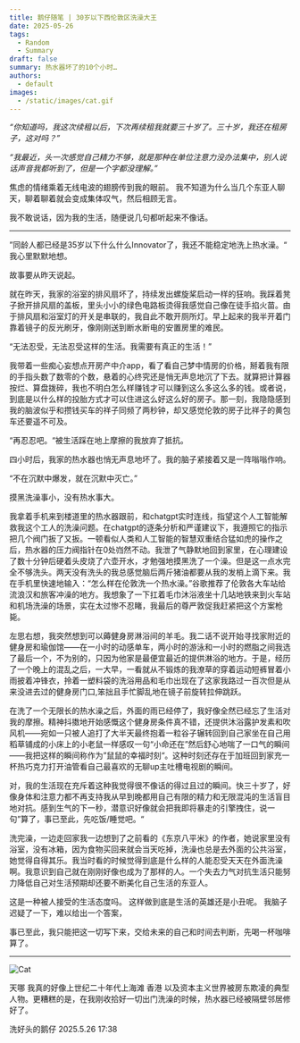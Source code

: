 ```yaml
---
title: 鹅仔随笔 | 30岁以下西伦敦区洗澡大王
date: 2025-05-26
tags:
  - Random
  - Summary
draft: false
summary: 热水器坏了的10个小时…
authors:
  - default
images:
  - /static/images/cat.gif
---
```

_“你知道吗，我这次续租以后，下次再续租我就要三十岁了。三十岁，我还在租房子，这对吗？”_

_“我最近，头一次感觉自己精力不够，就是那种在单位注意力没办法集中，别人说话声音我都听到了，但是一个字都没理解。”_

焦虑的情绪乘着无线电波的翅膀传到我的眼前。
我不知道为什么当几个东亚人聊天，聊着聊着就会变成集体叹气，然后相顾无言。

我不敢说话，因为我的生活，随便说几句都听起来不像话。

---

”同龄人都已经是35岁以下什么什么Innovator了，我还不能稳定地洗上热水澡。“ 我心里默默地想。

故事要从昨天说起。

就在昨天，我家的浴室的排风扇坏了，持续发出螺旋桨启动一样的狂响。我踩着凳子掀开排风扇的盖板，里头小小的绿色电路板烫得我感觉自己像在徒手掐火苗。由于排风扇和浴室灯的开关是串联的，我自此不敢开厕所灯。早上起来的我半开着门靠着镜子的反光刷牙，像刚刚送到断水断电的安置房里的难民。

“无法忍受，无法忍受这样的生活。我需要有真正的生活！”

我带着一些痴心妄想点开房产中介app，看了看自己梦中情房的价格，掰着我有限的手指头数了数零的个数，悬着的心终究还是悄无声息地沉了下去。就算把计算器按烂、算盘拨碎，我也不明白怎么样赚钱才可以赚到这么多这么多的钱。或者说，到底是以什么样的投胎方式才可以住进这么好这么好的房子。那一刻，我隐隐感到我的脑波似乎和攒钱买车的祥子同频了两秒钟，却又感觉伦敦的房子比祥子的黄包车还要遥不可及。

“再忍忍吧。“被生活踩在地上摩擦的我放弃了抵抗。

四小时后，我家的热水器也悄无声息地坏了。我的脑子紧接着又是一阵嗡嗡作响。

“不在沉默中爆发，就在沉默中灭亡。” 

摸黑洗澡事小，没有热水事大。

我拿着手机来到楼道里的热水器跟前，和chatgpt实时连线，指望这个人工智能解救我这个工人的洗澡问题。在chatgpt的逐条分析和严谨建议下，我遵照它的指示把几个阀门扳了又扳。一顿看似人类和人工智能的智慧双重结合猛如虎的操作之后，热水器的压力阀指针在0处岿然不动。我泄了气静默地回到家里，在心理建设了数十分钟后硬着头皮烧了六壶开水，才勉强地摸黑洗了一个澡。但是这一点水完全不够洗头。两天没有洗头的我总感觉脑后两斤猪油都要从我的发梢上滴下来。我在手机里快速地输入：“怎么样在伦敦洗一个热水澡。”谷歌推荐了伦敦各大车站给流浪汉和旅客冲澡的地方。我想象了一下扛着毛巾沐浴液坐十几站地铁来到火车站和机场洗澡的场景，实在太过惨不忍睹，我最后的尊严敦促我赶紧把这个方案枪毙。

左思右想，我突然想到可以薅健身房淋浴间的羊毛。我二话不说开始寻找家附近的健身房和瑜伽馆——在一小时的动感单车，两小时的游泳和一小时的燃脂之间我选了最后一个，不为别的，只因为他家是最便宜最近的提供淋浴的地方。于是，经历了一个晚上的混乱之后，一大早，一看就从不锻炼的我潦草的穿着运动短裤冒着小雨披着冲锋衣，拎着一塑料袋的洗浴用品和毛巾出现在了这家我路过一百次但是从来没进去过的健身房门口,笨拙且手忙脚乱地在镜子前旋转拉伸跳跃。

在洗了一个无限长的热水澡之后，外面的雨已经停了，我好像全然已经忘了生活对我的摩擦。精神抖擞地开始感慨这个健身房条件真不错，还提供沐浴露护发素和吹风机——宛如一只被人追打了大半天最终抱着一粒谷子辗转回到自己家坐在自己用稻草铺成的小床上的小老鼠一样感叹一句“小命还在”然后舒心地喘了一口气的瞬间——我把这样的瞬间称作为”鼠鼠的幸福时刻“。这种时刻还存在于加班回到家充一杯热巧克力打开油管看自己最喜欢的无聊up主吐槽电视剧的瞬间。

对，我的生活现在充斥着这种我觉得很不像话的得过且过的瞬间。快三十岁了，好像身体和注意力都不再支持我从早到晚都用自己有限的精力和无限混沌的生活盲目地对抗。感到生气的下一秒，潜意识好像就会把我即将暴走的引擎拽住，说一句”算了，事已至此，先吃饭/睡觉吧。“

洗完澡，一边走回家我一边想到了之前看的《东京八平米》的作者，她说家里没有浴室，没有冰箱，因为食物买回来就会当天吃掉，洗澡也总是去外面的公共浴室，她觉得自得其乐。我当时看的时候觉得到底是什么样的人能忍受天天在外面洗澡啊。我意识到自己就在刚刚好像也成为了那样的人。一个失去力气对抗生活只能努力降低自己对生活预期却还要不断美化自己生活的东亚人。

这是一种被人接受的生活态度吗。
这样做到底是生活的英雄还是小丑呢。
我脑子迟疑了一下，难以给出一个答案，

事已至此，我只能把这一切写下来，交给未来的自己和时间去判断，先喝一杯咖啡算了。

---
![Cat](/static/images/cat.gif)

天哪 我真的好像上世纪二十年代上海滩 香港 以及资本主义世界被房东欺凌的典型人物。更糟糕的是，在我刚收拾好一切出门洗澡的时候，热水器已经被隔壁邻居修好了。

洗好头的鹅仔
2025.5.26 17:38
















